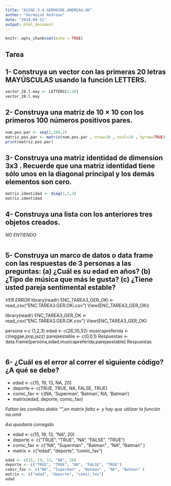 ```yaml
---
title: "ASINC.3.4.GERMAINE.ANDREAU.OK"
author: "Germaine Andreau"
date: "2024-04-21"
output: html_document
---
```


```r
knitr::opts_chunk$set(echo = TRUE)
```

## Tarea


## 1- Construya un vector con las primeras 20 letras MAYÚSCULAS usando la función LETTERS.

```r
vector_20.l.may <- LETTERS[1:20]
vector_20.l.may
```



## 2- Construya una matriz de 10 × 10 con los primeros 100 números positivos pares.

```r
num.pos.par <- seq(2,200,2)
matriz.pos.par <- matrix(num.pos.par , nrow=10 , ncol=10 , byrow=TRUE)
print(matriz.pos.par)

```



## 3- Construya una matriz identidad de dimension 3x3 . Recuerde que una matriz identidad tiene sólo unos en la diagonal principal y los demás elementos son cero.
```r
matriz.identidad <- diag(1,3,3)
matriz.identidad


```
## 4- Construya una lista con los anteriores tres objetos creados.

*NO ENTIENDO* 
```r


```

## 5- Construya un marco de datos o data frame con las respuestas de 3 personas a las preguntas: (a) ¿Cuál es su edad en años? (b) ¿Tipo de música que más le gusta? (c) ¿Tiene usted pareja sentimental estable?

*VER ERROR*
library(readr)
ENC_TAREA3_GER_OKi <- read_csv("ENC.TAREA3.GER.OKi.csv")
View(ENC_TAREA3_GER_OKi)

library(readr)
ENC_TAREA3_GER_OK <- read_csv("ENC.TAREA3.GER.OK.csv")
View(ENC_TAREA3_GER_OK)

persona <-c (1,2,3)
edad <- c(26,35,52)
musicapreferida <- c(reggae,pop,jazz)
parejaestable <- c(0,0,1)
Respuestas <- data.frame(persona,edad,musicapreferida;parejaestable)
Respuestas
```r



```


## 6- ¿Cuál es el error al correr el siguiente código? ¿A qué se debe? 

- edad <- c(15, 19, 13, NA, 20) 
- deporte <- c(TRUE, TRUE, NA, FALSE, TRUE) 
- comic_fav <- c(NA, ‘Superman’, ‘Batman’, NA, ‘Batman’) 
- matrix(edad, deporte, comic_fav)

*Faltan las comillas doble "",en matrix falta <- y hay que utilizar la función na.omit*

*Asi  quedaría corregido*

- edad <- c(15, 19, 13, "NA", 20)
- deporte <- c("TRUE", "TRUE", "NA", "FALSE", "TRUE")
- comic_fav <- c("NA", "Superman" , "Batman" , "NA", "Batman" )
- matrix <- c("edad", "deporte", "comic_fav")

```r

edad <- c(15, 19, 13, "NA", 20)
deporte <- c("TRUE", "TRUE", "NA", "FALSE", "TRUE")
comic_fav <- c("NA", "Superman" , "Batman" , "NA", "Batman" )
matrix <- c("edad", "deporte", "comic_fav")
edad


```

